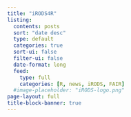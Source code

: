 ```yaml
---
title: "iRODS4R"
listing:
  contents: posts
  sort: "date desc"
  type: default
  categories: true
  sort-ui: false
  filter-ui: false
  date-format: long
  feed:
    type: full
    categories: [R, news, iRODS, FAIR]
  #image-placeholder: "iRODS-logo.png"
page-layout: full
title-block-banner: true
---
```

